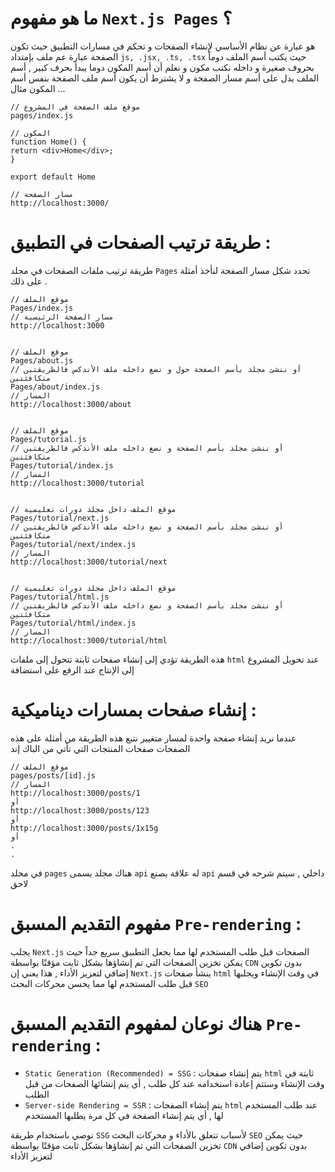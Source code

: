 
<CommonSEO title='تعلم الصفحات Pages' description='التعرف على Pages في مشروع Next.js' keywords='تعلم الصفحات Pages, Frontend developer, Next.js'/>

<PageTutorial apiLocalUrl='next'>
<div className='mdx'>

# ما هو مفهوم `Next.js Pages` ؟

هو عبارة عن نظام الأساسي لإنشاء الصفحات و تحكم في مسارات التطبيق حيث تكون الصفحة عبارة عم ملف بإمتداد `js, .jsx, .ts, .tsx` 
حيث يكتب أسم الملف دوماً بحروف صغيرة و داخله نكتب مكون و نعلم أن أسم المكون دوما يبدأ بحرف كبير 
, أسم الملف يدل على أسم مسار الصفحة و لا يشترط أن يكون أسم ملف الصفحة بنفس أسم المكون مثال ...

```
// موقع ملف الصفحة في المشروع
pages/index.js

// المكون
function Home() {
return <div>Home</div>;
}

export default Home

// مسار الصفحة
http://localhost:3000/
```
# طريقة ترتيب الصفحات في التطبيق :

طريقة ترتيب ملفات الصفحات في مجلد `Pages` تحدد شكل مسار الصفحة لنأخذ أمثلة على ذلك .

```
// موقع الملف
Pages/index.js
// مسار الصفحة الرئيسية
http://localhost:3000


// موقع الملف
Pages/about.js
// أو ننشئ مجلد بأسم الصفحة حول و نضع داخله ملف الأندكس فالطريقتين متكافئتين
Pages/about/index.js
// المسار
http://localhost:3000/about


// موقع الملف
Pages/tutorial.js
// أو ننشئ مجلد بأسم الصفحة و نضع داخله ملف الأندكس فالطريقتين متكافئتين
Pages/tutorial/index.js
// المسار
http://localhost:3000/tutorial


// موقع الملف داخل مجلد دورات تعليمية
Pages/tutorial/next.js
// أو ننشئ مجلد بأسم الصفحة و نضع داخله ملف الأندكس فالطريقتين متكافئتين
Pages/tutorial/next/index.js
// المسار
http://localhost:3000/tutorial/next


// موقع الملف داخل مجلد دورات تعليمية
Pages/tutorial/html.js
// أو ننشئ مجلد بأسم الصفحة و نضع داخله ملف الأندكس فالطريقتين متكافئتين
Pages/tutorial/html/index.js
// المسار
http://localhost:3000/tutorial/html
```
هذه الطريقة تؤدي إلى إنشاء صفحات ثابتة تتحول إلى ملفات `html` عند تحويل المشروع إلى الإنتاج عند الرفع على استضافة

# إنشاء صفحات بمسارات ديناميكية :

عندما نريد إنشاء صفحة واحدة لمسار متغيير نتبع هذه الطريقة من أمثلة على هذه الصفحات صفحات المنتجات التي تأتي من الباك إند

```
// موقع الملف
pages/posts/[id].js
// المسار
http://localhost:3000/posts/1
أو
http://localhost:3000/posts/123
أو
http://localhost:3000/posts/1x15g
أو
.
.
```

في مجلد `pages` هناك مجلد يسمى `api`  له علاقة بصنع `api` داخلي , سيتم شرحه في قسم لاحق

# مفهوم التقديم المسبق `Pre-rendering` :

يجلب `Next.js` الصفحات قبل طلب المستخدم لها مما يجعل التطبيق سريع جداً حيث يمكن تخزين الصفحات التي تم إنشاؤها بشكل ثابت مؤقتًا بواسطة `CDN` بدون تكوين إضافي لتعزيز الأداء , هذا يعني إن `Next.js` ينشأ صفحات `html` في وقت الإنشاء ويجلبها قبل طلب المستخدم لها مما يحسن محركات البحث `SEO`

# هناك نوعان لمفهوم التقديم المسبق `Pre-rendering` :

* `Static Generation (Recommended) = SSG` : يتم إنشاء صفحات `html` ثابتة في وقت الإنشاء وستتم إعادة استخدامه عند كل طلب , أي يتم إنشائها الصفحات من قبل الطلب
* `Server-side Rendering = SSR` : يتم إنشاء الصفحات `html` عند طلب المستخدم لها , أي يتم إنشاء الصفحة في كل مرة يطلبها المستخدم

نوصي باستخدام طريقة `SSG` لأسباب تتعلق بالأداء و محركات البحث `SEO` حيث يمكن تخزين الصفحات التي تم إنشاؤها بشكل ثابت مؤقتًا بواسطة `CDN` بدون تكوين إضافي لتعزيز الأداء

</div>
</PageTutorial>